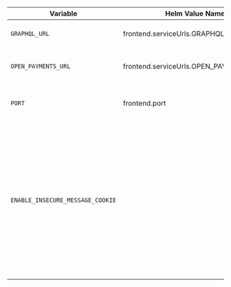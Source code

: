 
| Variable                         | Helm Value Name                        | Default                         | Description                                                                                                                                                                             |
| -------------------------------- | -------------------------------------- | ------------------------------- | --------------------------------------------------------------------------------------------------------------------------------------------------------------------------------------- |
| `GRAPHQL_URL`                    | frontend.serviceUrls.GRAPHQL_URL       | `http://localhost:3001/graphql` | URL for the GraphQL Admin API                                                                                                                                                           |
| `OPEN_PAYMENTS_URL`              | frontend.serviceUrls.OPEN_PAYMENTS_URL | `http://localhost:3003/`        | Open Payments API Endpoint                                                                                                                                                              |
| `PORT`                           | frontend.port                          | `3005`                          | Port from which to host the Remix app                                                                                                                                                   |
| `ENABLE_INSECURE_MESSAGE_COOKIE` |                                        | _undefined_                     | Values of `true`, `t`, `1` will not use a `secure` message cookie which is required for flash messages to work over http. When not set, the secure flag is set according to `NODE_ENV`. |
